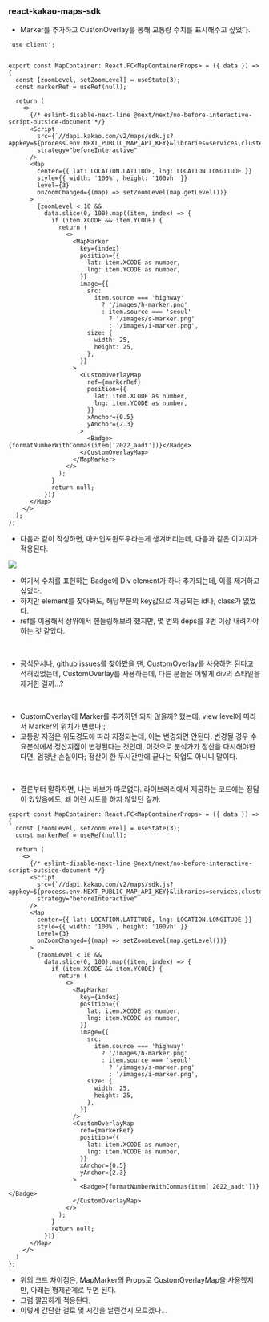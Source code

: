 ### react-kakao-maps-sdk

- Marker를 추가하고 CustonOverlay를 통해 교통량 수치를 표시해주고 싶었다.

```TSX
'use client';


export const MapContainer: React.FC<MapContainerProps> = ({ data }) => {
  const [zoomLevel, setZoomLevel] = useState(3);
  const markerRef = useRef(null);

  return (
    <>
      {/* eslint-disable-next-line @next/next/no-before-interactive-script-outside-document */}
      <Script
        src={`//dapi.kakao.com/v2/maps/sdk.js?appkey=${process.env.NEXT_PUBLIC_MAP_API_KEY}&libraries=services,clusterer&autoload=false`}
        strategy="beforeInteractive"
      />
      <Map
        center={{ lat: LOCATION.LATITUDE, lng: LOCATION.LONGITUDE }}
        style={{ width: '100%', height: '100vh' }}
        level={3}
        onZoomChanged={(map) => setZoomLevel(map.getLevel())}
      >
        {zoomLevel < 10 &&
          data.slice(0, 100).map((item, index) => {
            if (item.XCODE && item.YCODE) {
              return (
                <>
                  <MapMarker
                    key={index}
                    position={{
                      lat: item.XCODE as number,
                      lng: item.YCODE as number,
                    }}
                    image={{
                      src:
                        item.source === 'highway'
                          ? '/images/h-marker.png'
                          : item.source === 'seoul'
                            ? '/images/s-marker.png'
                            : '/images/i-marker.png',
                      size: {
                        width: 25,
                        height: 25,
                      },
                    }}
                  >
                    <CustomOverlayMap
                      ref={markerRef}
                      position={{
                        lat: item.XCODE as number,
                        lng: item.YCODE as number,
                      }}
                      xAnchor={0.5}
                      yAnchor={2.3}
                    >
                      <Badge>{formatNumberWithCommas(item['2022_aadt'])}</Badge>
                    </CustomOverlayMap>
                  </MapMarker>
                </>
              );
            }
            return null;
          })}
      </Map>
    </>
  );
};
```

- 다음과 같이 작성하면, 마커인포윈도우라는게 생겨버리는데, 다음과 같은 이미지가 적용된다.

![](./images/kakao-maps-1.png)

- 여기서 수치를 표현하는 Badge에 Div element가 하나 추가되는데, 이를 제거하고 싶었다.
- 하지만 element를 찾아봐도, 해당부분의 key값으로 제공되는 id나, class가 없었다.
- ref를 이용해서 상위에서 핸들링해보려 했지만, 몇 번의 deps를 3번 이상 내려가야하는 것 같았다.

<br />

- 공식문서나, github issues를 찾아봤을 땐, CustomOverlay를 사용하면 된다고 적혀있었는데, CustomOverlay를 사용하는데, 다른 분들은 어떻게 div의 스타일을 제거한 걸까...?

<br />

- CustomOverlay에 Marker를 추가하면 되지 않을까? 했는데, view level에 따라서 Marker의 위치가 변했다;;
- 교통량 지점은 위도경도에 따라 지정되는데, 이는 변경되면 안된다. 변경될 경우 수요분석에서 정산지점이 변경된다는 것인데, 이것으로 분석가가 정산을 다시해야한다면, 엄청난 손실이다; 정산이 한 두시간만에 끝나는 작업도 아니니 말이다.

<br />

- 결론부터 말하자면, 나는 바보가 따로없다. 라이브러리에서 제공하는 코드에는 정답이 있었음에도, 왜 이런 시도를 하지 않았던 걸까.

```TSX
export const MapContainer: React.FC<MapContainerProps> = ({ data }) => {
  const [zoomLevel, setZoomLevel] = useState(3);
  const markerRef = useRef(null);

  return (
    <>
      {/* eslint-disable-next-line @next/next/no-before-interactive-script-outside-document */}
      <Script
        src={`//dapi.kakao.com/v2/maps/sdk.js?appkey=${process.env.NEXT_PUBLIC_MAP_API_KEY}&libraries=services,clusterer&autoload=false`}
        strategy="beforeInteractive"
      />
      <Map
        center={{ lat: LOCATION.LATITUDE, lng: LOCATION.LONGITUDE }}
        style={{ width: '100%', height: '100vh' }}
        level={3}
        onZoomChanged={(map) => setZoomLevel(map.getLevel())}
      >
        {zoomLevel < 10 &&
          data.slice(0, 100).map((item, index) => {
            if (item.XCODE && item.YCODE) {
              return (
                <>
                  <MapMarker
                    key={index}
                    position={{
                      lat: item.XCODE as number,
                      lng: item.YCODE as number,
                    }}
                    image={{
                      src:
                        item.source === 'highway'
                          ? '/images/h-marker.png'
                          : item.source === 'seoul'
                            ? '/images/s-marker.png'
                            : '/images/i-marker.png',
                      size: {
                        width: 25,
                        height: 25,
                      },
                    }}
                  />
                  <CustomOverlayMap
                    ref={markerRef}
                    position={{
                      lat: item.XCODE as number,
                      lng: item.YCODE as number,
                    }}
                    xAnchor={0.5}
                    yAnchor={2.3}
                  >
                    <Badge>{formatNumberWithCommas(item['2022_aadt'])}</Badge>
                  </CustomOverlayMap>
                </>
              );
            }
            return null;
          })}
      </Map>
    </>
  )
};

```

- 위의 코드 차이점은, MapMarker의 Props로 CustomOverlayMap을 사용했지만, 아래는 형제관계로 두면 된다.
- 그럼 깔끔하게 적용된다;
- 이렇게 간단한 걸로 몇 시간을 날린건지 모르겠다...
